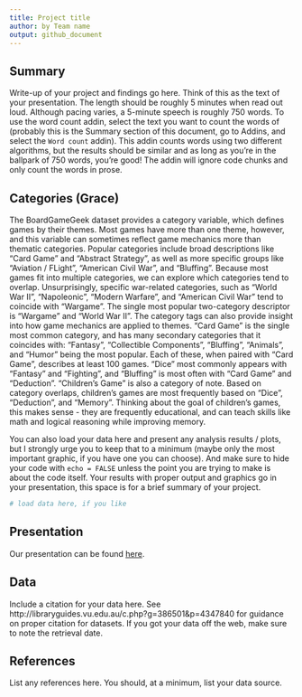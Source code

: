 ```yaml
---
title: Project title
author: by Team name
output: github_document
---
```


## Summary

Write-up of your project and findings go here. 
Think of this as the text of your presentation. 
The length should be roughly 5 minutes when read out loud.
Although pacing varies, a 5-minute speech is roughly 750 words. 
To use the word count addin, select the text you want to count the words of (probably this is the 
Summary section of this document, go to Addins, and select the `Word count` addin).
This addin counts words using two different algorithms, but the results should be similar and as long as you're in the ballpark of 750 words, you're good! 
The addin will ignore code chunks and only count the words in prose.

## Categories (Grace)

  The BoardGameGeek dataset provides a category variable, which defines games by their themes. Most games have more than one theme, however, and this variable can sometimes reflect game mechanics more than thematic categories. Popular categories include broad descriptions like "Card Game" and "Abstract Strategy", as well as more specific groups like "Aviation / FLight", "American Civil War", and "Bluffing". 
  Because most games fit into multiple categories, we can explore which categories tend to overlap. Unsurprisingly, specific war-related categories, such as "World War II", "Napoleonic", "Modern Warfare", and "American Civil War" tend to coincide with "Wargame". The single most popular two-category descriptor is "Wargame" and "World War II". 
  The category tags can also provide insight into how game mechanics are applied to themes. "Card Game" is the single most common category, and has many secondary categories that it coincides with: "Fantasy", "Collectible Components", "Bluffing", "Animals", and "Humor" being the most popular. Each of these, when paired with "Card Game", describes at least 100 games. "Dice" most commonly appears with "Fantasy" and "Fighting", and "Bluffing" is most often with "Card Game" and "Deduction". 
  "Children's Game" is also a category of note. Based on category overlaps, children's games are most frequently based on "Dice", "Deduction", and "Memory". Thinking about the goal of children's games, this makes sense - they are frequently educational, and can teach skills like math and logical reasoning while improving memory. 
  
You can also load your data here and present any analysis results / plots, but I strongly urge you to keep that to a minimum (maybe only the most important graphic, if you have one you can choose). 
And make sure to hide your code with  `echo = FALSE` unless the point you are trying to make is about the code itself.
Your results with proper output and graphics go in your presentation, this space is for a brief summary of your project.

```r
# load data here, if you like
```

## Presentation

Our presentation can be found [here](presentation/presentation.html).

## Data 

Include a citation for your data here. 
See http://libraryguides.vu.edu.au/c.php?g=386501&p=4347840 for guidance on proper citation for datasets. 
If you got your data off the web, make sure to note the retrieval date.

## References

List any references here. You should, at a minimum, list your data source.

